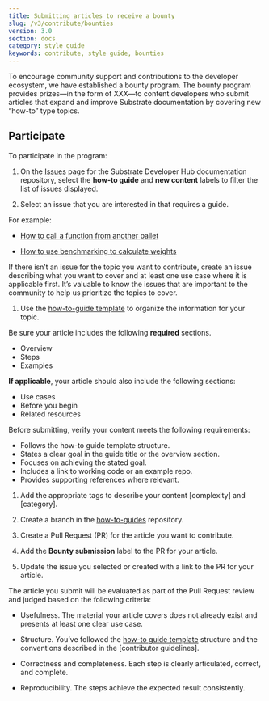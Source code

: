 ```yaml
---
title: Submitting articles to receive a bounty
slug: /v3/contribute/bounties
version: 3.0 
section: docs
category: style guide
keywords: contribute, style guide, bounties
---
```


To encourage community support and contributions to the developer ecosystem, we have established a bounty program. 
The bounty program provides prizes—in the form of XXX—to content developers who submit articles that expand and improve 
Substrate documentation by covering new “how-to” type topics.

## Participate

To participate in the program:

1. On the [Issues](https://github.com/substrate-developer-hub/substrate-docs/issues) page for 
the Substrate Developer Hub documentation repository, select the **how-to guide** and **new content** 
labels to filter the list of issues displayed.

1. Select an issue that you are interested in that requires a guide. 

  For example:

  * [How to call a function from another pallet](https://github.com/substrate-developer-hub/substrate-docs/issues/75)
  
  * [How to use benchmarking to calculate weights](https://github.com/substrate-developer-hub/substrate-docs/issues/88)

  If there isn’t an issue for the topic you want to contribute, create an issue describing what you want to cover and at 
  least one use case where it is applicable first. It’s valuable to know the issues that are important to the community 
  to help us prioritize the topics to cover.

1. Use the [how-to-guide template](https://github.com/substrate-developer-hub/substrate-docs/blob/main/static/assets/contribute-templates/how-to-template.md) to organize the information for your topic.

  Be sure your article includes the following **required** sections.
  
  * Overview
  * Steps
  * Examples
  
  **If applicable**, your article should also include the following sections:
  
  * Use cases
  * Before you begin
  * Related resources
  
  Before submitting, verify your content meets the following requirements:
  
  * Follows the how-to guide template structure.
  * States a clear goal in the guide title or the overview section.
  * Focuses on achieving the stated goal.
  * Includes a link to working code or an example repo.
  * Provides supporting references where relevant.
 
1. Add the appropriate tags to describe your content [complexity] and [category].

1. Create a branch in the [how-to-guides](https://github.com/substrate-developer-hub/substrate-docs/tree/main/v3/how-to-guides) repository.

1. Create a Pull Request (PR) for the article you want to contribute.

1. Add the **Bounty submission** label to the PR for your article.

1. Update the issue you selected or created with a link to the PR for your article.

The article you submit will be evaluated as part of the Pull Request review and judged based on the following criteria:

* Usefulness. The material your article covers does not already exist and presents at least one clear use case.

* Structure. You’ve followed the [how-to guide template](https://github.com/substrate-developer-hub/substrate-docs/blob/main/static/assets/contribute-templates/how-to-template.md) structure and the conventions described in the [contributor guidelines].

* Correctness and completeness. Each step is clearly articulated, correct, and complete.

* Reproducibility. The steps achieve the expected result consistently.
